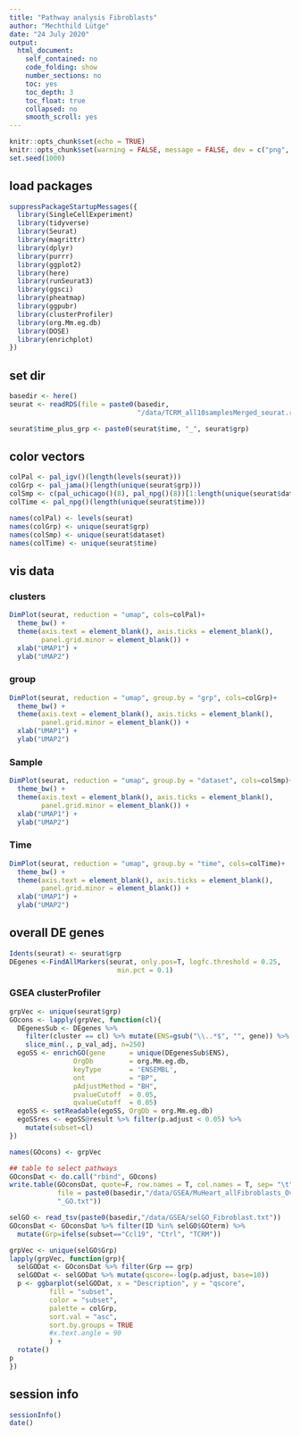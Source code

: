 ```yaml
---
title: "Pathway analysis Fibroblasts"
author: "Mechthild Lütge"
date: "24 July 2020"
output:
  html_document:
    self_contained: no
    code_folding: show
    number_sections: no
    toc: yes
    toc_depth: 3
    toc_float: true
    collapsed: no
    smooth_scroll: yes
---
```


```r
knitr::opts_chunk$set(echo = TRUE)
knitr::opts_chunk$set(warning = FALSE, message = FALSE, dev = c("png", "pdf"))
set.seed(1000)
```

## load packages
```r
suppressPackageStartupMessages({
  library(SingleCellExperiment)
  library(tidyverse)
  library(Seurat)
  library(magrittr)
  library(dplyr)
  library(purrr)
  library(ggplot2)
  library(here)
  library(runSeurat3)
  library(ggsci)
  library(pheatmap)
  library(ggpubr)
  library(clusterProfiler)
  library(org.Mm.eg.db)
  library(DOSE)
  library(enrichplot)
})

```

## set dir
```r
basedir <- here()
seurat <- readRDS(file = paste0(basedir, 
                                "/data/TCRM_all10samplesMerged_seurat.rds"))

seurat$time_plus_grp <- paste0(seurat$time, "_", seurat$grp)

```



## color vectors
```r

colPal <- pal_igv()(length(levels(seurat)))
colGrp <- pal_jama()(length(unique(seurat$grp)))
colSmp <- c(pal_uchicago()(8), pal_npg()(8))[1:length(unique(seurat$dataset))]
colTime <- pal_npg()(length(unique(seurat$time)))

names(colPal) <- levels(seurat)
names(colGrp) <- unique(seurat$grp)
names(colSmp) <- unique(seurat$dataset)
names(colTime) <- unique(seurat$time)

```


## vis data {.tabset}
### clusters
```r

DimPlot(seurat, reduction = "umap", cols=colPal)+
  theme_bw() +
  theme(axis.text = element_blank(), axis.ticks = element_blank(), 
        panel.grid.minor = element_blank()) +
  xlab("UMAP1") +
  ylab("UMAP2")


```

### group
```r

DimPlot(seurat, reduction = "umap", group.by = "grp", cols=colGrp)+
  theme_bw() +
  theme(axis.text = element_blank(), axis.ticks = element_blank(), 
        panel.grid.minor = element_blank()) +
  xlab("UMAP1") +
  ylab("UMAP2")

```


### Sample
```r

DimPlot(seurat, reduction = "umap", group.by = "dataset", cols=colSmp)+
  theme_bw() +
  theme(axis.text = element_blank(), axis.ticks = element_blank(), 
        panel.grid.minor = element_blank()) +
  xlab("UMAP1") +
  ylab("UMAP2")


```


### Time
```r

DimPlot(seurat, reduction = "umap", group.by = "time", cols=colTime)+
  theme_bw() +
  theme(axis.text = element_blank(), axis.ticks = element_blank(), 
        panel.grid.minor = element_blank()) +
  xlab("UMAP1") +
  ylab("UMAP2")


```



## overall DE genes {.tabset} 

```r

Idents(seurat) <- seurat$grp
DEgenes <-FindAllMarkers(seurat, only.pos=T, logfc.threshold = 0.25,
                           min.pct = 0.1)

```

### GSEA clusterProfiler 

```r

grpVec <- unique(seurat$grp)
GOcons <- lapply(grpVec, function(cl){
  DEgenesSub <- DEgenes %>% 
    filter(cluster == cl) %>% mutate(ENS=gsub("\\..*$", "", gene)) %>% 
    slice_min(., p_val_adj, n=250)
  egoSS <- enrichGO(gene      = unique(DEgenesSub$ENS),
                OrgDb         = org.Mm.eg.db,
                keyType       = 'ENSEMBL',
                ont           = "BP",
                pAdjustMethod = "BH",
                pvalueCutoff  = 0.05,
                qvalueCutoff  = 0.05)
  egoSS <- setReadable(egoSS, OrgDb = org.Mm.eg.db)
  egoSSres <- egoSS@result %>% filter(p.adjust < 0.05) %>% 
    mutate(subset=cl)
})

names(GOcons) <- grpVec

```



```r

## table to select pathways
GOconsDat <- do.call("rbind", GOcons)
write.table(GOconsDat, quote=F, row.names = T, col.names = T, sep= "\t",
            file = paste0(basedir,"/data/GSEA/MuHeart_allFibroblasts_OverallDE",
            "_GO.txt"))

selGO <- read_tsv(paste0(basedir,"/data/GSEA/selGO_Fibroblast.txt"))
GOconsDat <- GOconsDat %>% filter(ID %in% selGO$GOterm) %>% 
  mutate(Grp=ifelse(subset=="Ccl19", "Ctrl", "TCRM"))

grpVec <- unique(selGO$Grp)
lapply(grpVec, function(grp){
  selGODat <- GOconsDat %>% filter(Grp == grp)
  selGODat <- selGODat %>% mutate(qscore=-log(p.adjust, base=10)) 
  p <- ggbarplot(selGODat, x = "Description", y = "qscore",
          fill = "subset",               
          color = "subset",            
          palette = colGrp,            
          sort.val = "asc",           
          sort.by.groups = TRUE      
          #x.text.angle = 90           
          ) + 
  rotate()
p
})


```



## session info
```r
sessionInfo()
date()
```




